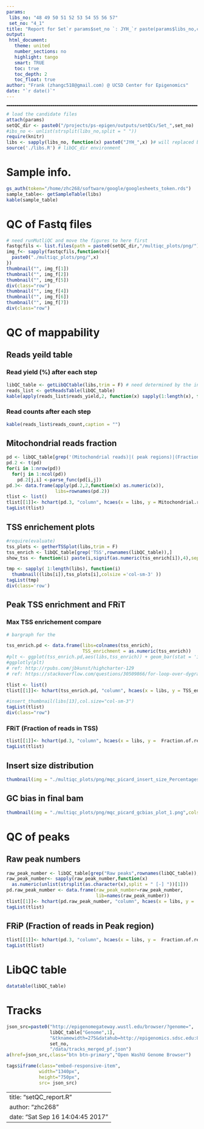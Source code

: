 ```yaml
---
params:
 libs_no: "48 49 50 51 52 53 54 55 56 57"
 set_no: "4_1"
title: "Report for Set`r params$set_no `: JYH_`r paste(params$libs_no,collapse=' ')`"
output:
 html_document:
   theme: united
   number_sections: no
   highlight: tango
   smart: TRUE
   toc: true
   toc_depth: 2
   toc_float: true
author: "Frank (zhangc518@gmail.com) @ UCSD Center for Epigenomics"
date: "`r date()`"
---
```

<hr style="border: 1px dashed grey;" />

```r
# load the candidate files 
attach(params)
setQC_dir <- paste0("/projects/ps-epigen/outputs/setQCs/Set_",set_no)
#ibs_no <- unlist(strsplit(libs_no,split = " "))
require(knitr)
libs <- sapply(libs_no, function(x) paste0("JYH_",x) )# will replaced by inputs ; ,"_2" for second run
source('./libs.R') # libQC_dir environment 
```

# Sample info. 

```r

gs_auth(token="/home/zhc268/software/google/googlesheets_token.rds")
sample_table<- getSampleTable(libs)
kable(sample_table)
```

# QC of Fastq files

```r
# need runMutliQC and move the figures to here first 
fastqcfils <- list.files(path = paste0(setQC_dir,"/multiqc_plots/png/"),pattern = "fastqc*")
img_f<- sapply(fastqcfils,function(x){
  paste0("./multiqc_plots/png/",x)
})
thumbnail("", img_f[1])
thumbnail("", img_f[2])
thumbnail("", img_f[5])
div(class="row")
thumbnail("", img_f[4])
thumbnail("", img_f[6])
thumbnail("", img_f[7])
div(class="row")
```

# QC of mappability
## Reads yeild table {.tabset .tabset-fade .tabset-pills}
### Read yield (%) after each step

```r
libQC_table <- getLibQCtable(libs,trim = F) # need determined by the input 
reads_list <- getReadsTable(libQC_table)
kable(apply(reads_list$reads_yield,2, function(x) sapply(1:length(x), function(i) round(x[i]*100))),caption = "")
```

### Read counts after each step

```r
kable(reads_list$reads_count,caption = "")
```

##  Mitochondrial reads fraction 

```r

pd <- libQC_table[grep('(Mitochondrial reads)|( peak regions)|(Fraction of reads in promoter regions)',rownames(libQC_table)),]
pd.2 <- t(pd)
for(i in 1:nrow(pd))
  for(j in 1:ncol(pd))
    pd.2[j,i] <-parse_func(pd[i,j])
pd.3<- data.frame(apply(pd.2,2,function(x) as.numeric(x)),
                  libs=rownames(pd.2))
tlist <- list()
tlist[[1]]<- hchart(pd.3, "column", hcaes(x = libs, y = Mitochondrial.reads..out.of.total. ))
tagList(tlist)
```

## TSS enrichement plots

```r
#require(evaluate)
tss_plots <- getherTSSplot(libs,trim = F)
tss_enrich <- libQC_table[grep('TSS',rownames(libQC_table)),]
show_tss <- function(i) paste(i,signif(as.numeric(tss_enrich[i]),4),sep = ' : ')

tmp <- sapply( 1:length(libs), function(i)
  thumbnail((libs[i]),tss_plots[i],colsize ='col-sm-3' ))
tagList(tmp)
div(class='row')    
```

## Peak TSS enrichment and FRiT {.tabset .tabset-fade .tabset-pills}
### Max TSS enrichement compare

```r
# bargraph for the 

tss_enrich.pd <- data.frame(libs=colnames(tss_enrich),
                            TSS_enrichment = as.numeric(tss_enrich))
#plt <- ggplot(tss_enrich.pd,aes(libs,tss_enrich)) + geom_bar(stat = 'identity')
#ggplotly(plt)
# ref: http://rpubs.com/jbkunst/highcharter-129
# ref: https://stackoverflow.com/questions/30509866/for-loop-over-dygraph-does-not-work-in-r

tlist <- list()
tlist[[1]]<- hchart(tss_enrich.pd, "column", hcaes(x = libs, y = TSS_enrichment))

#insert_thumbnail(libs[13],col.size="col-sm-3")
tagList(tlist)
div(class="row")
```

### FRiT (Fraction of reads in TSS) 

```r
tlist[[1]]<- hchart(pd.3, "column", hcaes(x = libs, y =  Fraction.of.reads.in.promoter.regions ))
tagList(tlist)
```

## Insert size distribution 

```r
thumbnail(img = "./multiqc_plots/png/mqc_picard_insert_size_Percentages.png",colsize = "col-sm-12")
```

## GC bias in final bam 

```r
thumbnail(img = "./multiqc_plots/png/mqc_picard_gcbias_plot_1.png",colsize = "col-sm-12")
```

# QC of peaks {.tabset .tabset-fade .tabset-pills}
## Raw peak numbers 

```r
raw_peak_number <- libQC_table[grep("Raw peaks",rownames(libQC_table)),]
raw_peak_number<- sapply(raw_peak_number,function(x)
  as.numeric(unlist(strsplit(as.character(x),split = " [-] "))[1]))
pd.raw_peak_number <- data.frame(raw_peak_number=raw_peak_number,
                                 lib=names(raw_peak_number))
tlist[[1]]<- hchart(pd.raw_peak_number, "column", hcaes(x = libs, y =  raw_peak_number ))
tagList(tlist)
```

## FRiP (Fraction of reads in Peak region)

```r
tlist[[1]]<- hchart(pd.3, "column", hcaes(x = libs, y =  Fraction.of.reads.in.called.peak.regions ))
tagList(tlist)
```

# LibQC table 

```r
datatable(libQC_table)
```

# Tracks

```r

json_src=paste0("http://epigenomegateway.wustl.edu/browser/?genome=",
                libQC_table["Genome",1],
                "&tknamewidth=275&datahub=http://epigenomics.sdsc.edu:8084/Set_",
                set_no,
                "/data/tracks_merged_pf.json")
a(href=json_src,class="btn btn-primary","Open WashU Genome Browser")

tags$iframe(class="embed-responsive-item", 
            width="1340px",
            height="750px",
            src= json_src)
```


---
title: "setQC_report.R"
author: "zhc268"
date: "Sat Sep 16 14:04:45 2017"
---
